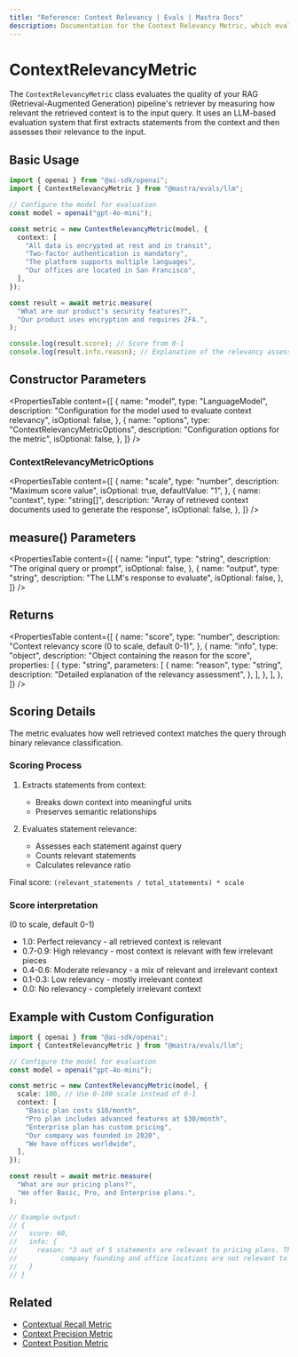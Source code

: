 ```yaml
---
title: "Reference: Context Relevancy | Evals | Mastra Docs"
description: Documentation for the Context Relevancy Metric, which evaluates the relevance of retrieved context in RAG pipelines.
---
```


# ContextRelevancyMetric

The `ContextRelevancyMetric` class evaluates the quality of your RAG (Retrieval-Augmented Generation) pipeline's retriever by measuring how relevant the retrieved context is to the input query. It uses an LLM-based evaluation system that first extracts statements from the context and then assesses their relevance to the input.

## Basic Usage

```typescript
import { openai } from "@ai-sdk/openai";
import { ContextRelevancyMetric } from "@mastra/evals/llm";

// Configure the model for evaluation
const model = openai("gpt-4o-mini");

const metric = new ContextRelevancyMetric(model, {
  context: [
    "All data is encrypted at rest and in transit",
    "Two-factor authentication is mandatory",
    "The platform supports multiple languages",
    "Our offices are located in San Francisco",
  ],
});

const result = await metric.measure(
  "What are our product's security features?",
  "Our product uses encryption and requires 2FA.",
);

console.log(result.score); // Score from 0-1
console.log(result.info.reason); // Explanation of the relevancy assessment
```

## Constructor Parameters

<PropertiesTable
  content={[
    {
      name: "model",
      type: "LanguageModel",
      description:
        "Configuration for the model used to evaluate context relevancy",
      isOptional: false,
    },
    {
      name: "options",
      type: "ContextRelevancyMetricOptions",
      description: "Configuration options for the metric",
      isOptional: false,
    },
  ]}
/>

### ContextRelevancyMetricOptions

<PropertiesTable
  content={[
    {
      name: "scale",
      type: "number",
      description: "Maximum score value",
      isOptional: true,
      defaultValue: "1",
    },
    {
      name: "context",
      type: "string[]",
      description:
        "Array of retrieved context documents used to generate the response",
      isOptional: false,
    },
  ]}
/>

## measure() Parameters

<PropertiesTable
  content={[
    {
      name: "input",
      type: "string",
      description: "The original query or prompt",
      isOptional: false,
    },
    {
      name: "output",
      type: "string",
      description: "The LLM's response to evaluate",
      isOptional: false,
    },
  ]}
/>

## Returns

<PropertiesTable
  content={[
    {
      name: "score",
      type: "number",
      description: "Context relevancy score (0 to scale, default 0-1)",
    },
    {
      name: "info",
      type: "object",
      description: "Object containing the reason for the score",
      properties: [
        {
          type: "string",
          parameters: [
            {
              name: "reason",
              type: "string",
              description: "Detailed explanation of the relevancy assessment",
            },
          ],
        },
      ],
    },
  ]}
/>

## Scoring Details

The metric evaluates how well retrieved context matches the query through binary relevance classification.

### Scoring Process

1. Extracts statements from context:

   - Breaks down context into meaningful units
   - Preserves semantic relationships

2. Evaluates statement relevance:
   - Assesses each statement against query
   - Counts relevant statements
   - Calculates relevance ratio

Final score: `(relevant_statements / total_statements) * scale`

### Score interpretation

(0 to scale, default 0-1)

- 1.0: Perfect relevancy - all retrieved context is relevant
- 0.7-0.9: High relevancy - most context is relevant with few irrelevant pieces
- 0.4-0.6: Moderate relevancy - a mix of relevant and irrelevant context
- 0.1-0.3: Low relevancy - mostly irrelevant context
- 0.0: No relevancy - completely irrelevant context

## Example with Custom Configuration

```typescript
import { openai } from "@ai-sdk/openai";
import { ContextRelevancyMetric } from "@mastra/evals/llm";

// Configure the model for evaluation
const model = openai("gpt-4o-mini");

const metric = new ContextRelevancyMetric(model, {
  scale: 100, // Use 0-100 scale instead of 0-1
  context: [
    "Basic plan costs $10/month",
    "Pro plan includes advanced features at $30/month",
    "Enterprise plan has custom pricing",
    "Our company was founded in 2020",
    "We have offices worldwide",
  ],
});

const result = await metric.measure(
  "What are our pricing plans?",
  "We offer Basic, Pro, and Enterprise plans.",
);

// Example output:
// {
//   score: 60,
//   info: {
//     reason: "3 out of 5 statements are relevant to pricing plans. The statements about
//           company founding and office locations are not relevant to the pricing query."
//   }
// }
```

## Related

- [Contextual Recall Metric](./contextual-recall)
- [Context Precision Metric](./context-precision)
- [Context Position Metric](./context-position)
